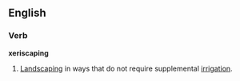==English==

===Verb===
'''xeriscaping'''

{{present participle of|[[xeriscape]]}}

# [[landscaping|Landscaping]] in ways that do not require supplemental [[irrigation]].
